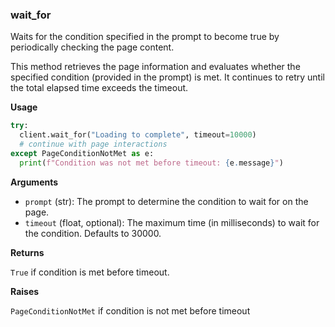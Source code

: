 
### wait_for

Waits for the condition specified in the prompt to become true by periodically checking the page content.

This method retrieves the page information and evaluates whether the specified condition (provided in the prompt) is met. It continues to retry until the total elapsed time exceeds the timeout.

**Usage**

```python
try:
  client.wait_for("Loading to complete", timeout=10000)
  # continue with page interactions
except PageConditionNotMet as e:
  print(f"Condition was not met before timeout: {e.message}")
```

**Arguments**

- `prompt` (str): The prompt to determine the condition to wait for on the page.
- `timeout` (float, optional): The maximum time (in milliseconds) to wait for the condition. Defaults to 30000.

**Returns**

`True` if condition is met before timeout.

**Raises**

`PageConditionNotMet` if condition is not met before timeout

<InfoSnippet />

